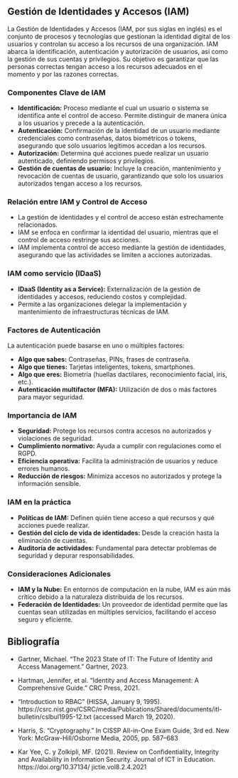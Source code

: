 
## Gestión de Identidades y Accesos (IAM)

La Gestión de Identidades y Accesos (IAM, por sus siglas en inglés) es el conjunto de procesos y tecnologías que gestionan la identidad digital de los usuarios y controlan su acceso a los recursos de una organización. IAM abarca la identificación, autenticación y autorización de usuarios, así como la gestión de sus cuentas y privilegios. Su objetivo es garantizar que las personas correctas tengan acceso a los recursos adecuados en el momento y por las razones correctas.

### Componentes Clave de IAM

- **Identificación:** Proceso mediante el cual un usuario o sistema se identifica ante el control de acceso. Permite distinguir de manera única a los usuarios y precede a la autenticación.
- **Autenticación:** Confirmación de la identidad de un usuario mediante credenciales como contraseñas, datos biométricos o tokens, asegurando que solo usuarios legítimos accedan a los recursos.
- **Autorización:** Determina qué acciones puede realizar un usuario autenticado, definiendo permisos y privilegios.
- **Gestión de cuentas de usuario:** Incluye la creación, mantenimiento y revocación de cuentas de usuario, garantizando que solo los usuarios autorizados tengan acceso a los recursos.

### Relación entre IAM y Control de Acceso

- La gestión de identidades y el control de acceso están estrechamente relacionados.
- IAM se enfoca en confirmar la identidad del usuario, mientras que el control de acceso restringe sus acciones.
- IAM implementa control de acceso mediante la gestión de identidades, asegurando que las actividades se limiten a acciones autorizadas.

### IAM como servicio (IDaaS)

- **IDaaS (Identity as a Service):** Externalización de la gestión de identidades y accesos, reduciendo costos y complejidad.
- Permite a las organizaciones delegar la implementación y mantenimiento de infraestructuras técnicas de IAM.

### Factores de Autenticación

La autenticación puede basarse en uno o múltiples factores:

- **Algo que sabes:** Contraseñas, PINs, frases de contraseña.
- **Algo que tienes:** Tarjetas inteligentes, tokens, smartphones.
- **Algo que eres:** Biometría (huellas dactilares, reconocimiento facial, iris, etc.).
- **Autenticación multifactor (MFA):** Utilización de dos o más factores para mayor seguridad.

### Importancia de IAM

- **Seguridad:** Protege los recursos contra accesos no autorizados y violaciones de seguridad.
- **Cumplimiento normativo:** Ayuda a cumplir con regulaciones como el RGPD.
- **Eficiencia operativa:** Facilita la administración de usuarios y reduce errores humanos.
- **Reducción de riesgos:** Minimiza accesos no autorizados y protege la información sensible.

### IAM en la práctica

- **Políticas de IAM:** Definen quién tiene acceso a qué recursos y qué acciones puede realizar.
- **Gestión del ciclo de vida de identidades:** Desde la creación hasta la eliminación de cuentas.
- **Auditoría de actividades:** Fundamental para detectar problemas de seguridad y depurar responsabilidades.

### Consideraciones Adicionales

- **IAM y la Nube:** En entornos de computación en la nube, IAM es aún más crítico debido a la naturaleza distribuida de los recursos.
- **Federación de Identidades:** Un proveedor de identidad permite que las cuentas sean utilizadas en múltiples servicios, facilitando el acceso seguro y eficiente.

## Bibliografía

- Gartner, Michael. "The 2023 State of IT: The Future of Identity and Access Management." Gartner, 2023.

- Hartman, Jennifer, et al. "Identity and Access Management: A Comprehensive Guide." CRC Press, 2021.

- "Introduction to RBAC" (HISSA, January 9, 1995). https://csrc.nist.gov/CSRC/media/Publications/Shared/documents/itl-bulletin/cslbul1995-12.txt (accessed March 19, 2020).

- Harris, S. “Cryptography.” In CISSP All-in-One Exam Guide, 3rd ed. New York: McGraw-Hill/Osborne Media, 2005, pp. 587–683

- Kar Yee, C. y Zolkipli, MF. (2021). Review on Confidentiality, Integrity and Availability in Information Security. Journal of ICT in Education. https://doi.org/10.37134/ jictie.vol8.2.4.2021
